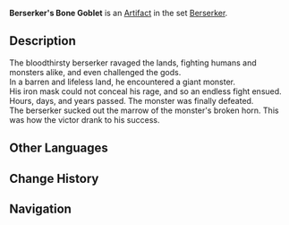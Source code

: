 {{Artifact Infobox
|image = Item Berserker's Bone Goblet.png
|set   = Berserker
|piece = Goblet of Eonothem
}}
{{Description|A goblet made from the bone of an unknown beast. It was taken as a trophy after some deadly encounter.}}
'''Berserker's Bone Goblet''' is an [[Artifact]] in the set [[Berserker]].

==Description==
The bloodthirsty berserker ravaged the lands, fighting humans and monsters alike, and even challenged the gods.<br />In a barren and lifeless land, he encountered a giant monster.<br />His iron mask could not conceal his rage, and so an endless fight ensued.<br />Hours, days, and years passed. The monster was finally defeated.<br />The berserker sucked out the marrow of the monster's broken horn. This was how the victor drank to his success.

==Other Languages==
{{Other Languages
|en      = Berserker's Bone Goblet
|zhs     = 战狂的骨杯
|zhs_rm  = Zhànkuáng de Gǔbēi
|zht     = 戰狂的骨杯
|zht_rm  = Zhànkuáng de Gǔbēi
|zh_tl   = Berserker's Bone Cup
|ja      = 狂戦士のコップ
|ja_rm   = Kyousenshi no Koppu
|ja_tl   = Insane Soldier's Glass
|ko      = 전투광의 해골잔
|ko_rm   = Jeontugwang-ui Haegoljan
|ko_tl   = Warmonger's Skull Glass
|es      = Cáliz de Hueso del Berserker
|es_tl   = Berserker's Bone Chalice
|fr      = Coupe du Berserker
|fr_tl   = Goblet of the Berserker
|ru      = Костяной кубок берсерка
|ru_tl   = 
|th      = Berserker's Bone Goblet
|vi      = Ly Xương Cuồng Chiến
|vi_tl   = 
|de      = Berserkertrinkhorn
|de_tl   = Berserker's Drinking Horn
|id      = Berserker's Bone Goblet
|pt      = Taça de Ossos de Berserker
|pt_tl   = 
}}

==Change History==
{{Change History|1.0}}

==Navigation==
{{Artifact Set Navbox|Berserker}}
